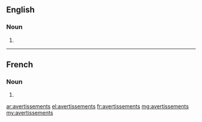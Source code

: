 ==English==

===Noun===
{{head|en|plural}}

# {{plural of|avertissement|lang=en}}

----

==French==

===Noun===
{{head|fr|plural}} {{g|m-p}}

# {{plural of|avertissement|lang=fr}}

[[ar:avertissements]]
[[el:avertissements]]
[[fr:avertissements]]
[[mg:avertissements]]
[[my:avertissements]]